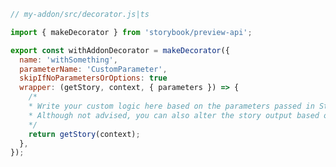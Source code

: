 ```js
// my-addon/src/decorator.js|ts

import { makeDecorator } from 'storybook/preview-api';

export const withAddonDecorator = makeDecorator({
  name: 'withSomething',
  parameterName: 'CustomParameter',
  skipIfNoParametersOrOptions: true
  wrapper: (getStory, context, { parameters }) => {
    /*
    * Write your custom logic here based on the parameters passed in Storybook's stories.
    * Although not advised, you can also alter the story output based on the parameters.
    */
    return getStory(context);
  },
});
```
